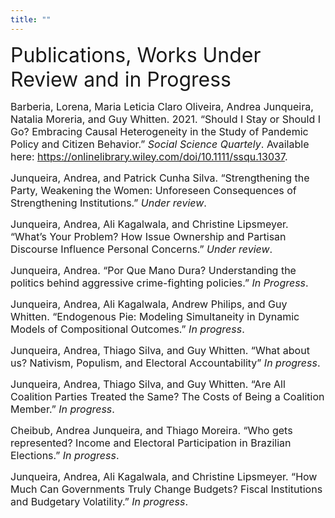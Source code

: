 ```yaml
---
title: ""
---
```


<font size="6"> Publications, Works Under Review and in Progress</font>

<font size="3"> Barberia, Lorena, Maria Leticia Claro Oliveira, Andrea Junqueira, Natalia Moreria, and Guy Whitten. 2021. “Should I Stay or Should I Go? Embracing Causal Heterogeneity in the Study of Pandemic Policy and Citizen Behavior.” *Social Science Quartely*. Available here:  <https://onlinelibrary.wiley.com/doi/10.1111/ssqu.13037>.</font> 

<font size="3"> Junqueira, Andrea, and Patrick Cunha Silva. “Strengthening the Party, Weakening the Women: Unforeseen Consequences of Strengthening Institutions.” *Under review*. </font>

<font size="3"> Junqueira, Andrea, Ali Kagalwala, and Christine Lipsmeyer. “What's Your Problem? How Issue Ownership and Partisan Discourse Influence Personal Concerns.” *Under review*. </font>

<font size="3"> Junqueira, Andrea. “Por Que Mano Dura? Understanding the politics behind aggressive crime-fighting policies.” *In Progress*. </font>

<font size="3"> Junqueira, Andrea, Ali Kagalwala, Andrew Philips, and Guy Whitten. “Endogenous Pie: Modeling Simultaneity in Dynamic Models of Compositional Outcomes.” *In progress*. </font>

<font size="3"> Junqueira, Andrea, Thiago Silva, and Guy Whitten. “What about us? Nativism, Populism, and Electoral Accountability” *In progress*. </font>

<font size="3"> Junqueira, Andrea, Thiago Silva, and Guy Whitten. “Are All Coalition Parties Treated the Same?
The Costs of Being a Coalition Member.” *In progress*. </font>

<font size="3"> Cheibub, Andrea Junqueira, and Thiago Moreira. “Who gets represented? Income and Electoral
Participation in Brazilian Elections.” *In progress*. </font>

<font size="3"> Junqueira, Andrea, Ali Kagalwala, and Christine Lipsmeyer. “How Much Can Governments Truly
Change Budgets? Fiscal Institutions and Budgetary Volatility.” *In progress*. </font>
